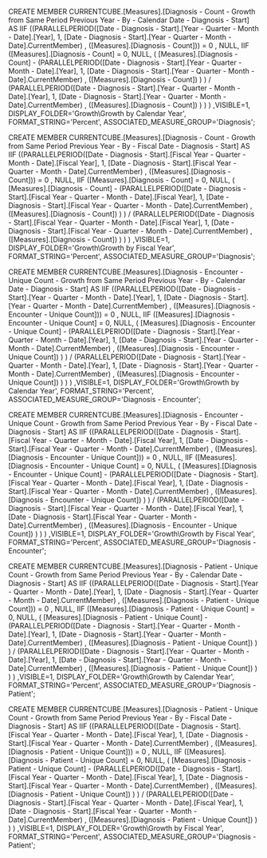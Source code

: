 
CREATE MEMBER CURRENTCUBE.[Measures].[Diagnosis - Count - Growth from Same Period Previous Year - By - Calendar Date - Diagnosis - Start]
 AS IIF ((PARALLELPERIOD([Date - Diagnosis - Start].[Year - Quarter - Month - Date].[Year], 1, [Date - Diagnosis - Start].[Year - Quarter - Month - Date].CurrentMember) , ([Measures].[Diagnosis - Count])) = 0  , NULL,
    IIF ([Measures].[Diagnosis - Count] = 0, NULL,
            (
            [Measures].[Diagnosis - Count] - 
            (PARALLELPERIOD([Date - Diagnosis - Start].[Year - Quarter - Month - Date].[Year], 1, [Date - Diagnosis - Start].[Year - Quarter - Month - Date].CurrentMember) , ([Measures].[Diagnosis - Count])
                            )
            )
            / (PARALLELPERIOD([Date - Diagnosis - Start].[Year - Quarter - Month - Date].[Year], 1, [Date - Diagnosis - Start].[Year - Quarter - Month - Date].CurrentMember) , ([Measures].[Diagnosis - Count])
            )
        )
) 
,VISIBLE=1, DISPLAY_FOLDER='Growth\Growth by Calendar Year', FORMAT_STRING='Percent', ASSOCIATED_MEASURE_GROUP='Diagnosis';

CREATE MEMBER CURRENTCUBE.[Measures].[Diagnosis - Count - Growth from Same Period Previous Year - By - Fiscal Date - Diagnosis - Start]
 AS IIF ((PARALLELPERIOD([Date - Diagnosis - Start].[Fiscal Year - Quarter - Month - Date].[Fiscal Year], 1, [Date - Diagnosis - Start].[Fiscal Year - Quarter - Month - Date].CurrentMember) , ([Measures].[Diagnosis - Count])) = 0  , NULL,
    IIF ([Measures].[Diagnosis - Count] = 0, NULL,
            (
            [Measures].[Diagnosis - Count] - 
            (PARALLELPERIOD([Date - Diagnosis - Start].[Fiscal Year - Quarter - Month - Date].[Fiscal Year], 1, [Date - Diagnosis - Start].[Fiscal Year - Quarter - Month - Date].CurrentMember) , ([Measures].[Diagnosis - Count])
                            )
            )
            / (PARALLELPERIOD([Date - Diagnosis - Start].[Fiscal Year - Quarter - Month - Date].[Fiscal Year], 1, [Date - Diagnosis - Start].[Fiscal Year - Quarter - Month - Date].CurrentMember) , ([Measures].[Diagnosis - Count])
            )
        )
) 
,VISIBLE=1, DISPLAY_FOLDER='Growth\Growth by Fiscal Year', FORMAT_STRING='Percent', ASSOCIATED_MEASURE_GROUP='Diagnosis';

CREATE MEMBER CURRENTCUBE.[Measures].[Diagnosis - Encounter - Unique Count - Growth from Same Period Previous Year - By - Calendar Date - Diagnosis - Start]
 AS IIF ((PARALLELPERIOD([Date - Diagnosis - Start].[Year - Quarter - Month - Date].[Year], 1, [Date - Diagnosis - Start].[Year - Quarter - Month - Date].CurrentMember) , ([Measures].[Diagnosis - Encounter - Unique Count])) = 0  , NULL,
    IIF ([Measures].[Diagnosis - Encounter - Unique Count] = 0, NULL,
            (
            [Measures].[Diagnosis - Encounter - Unique Count] - 
            (PARALLELPERIOD([Date - Diagnosis - Start].[Year - Quarter - Month - Date].[Year], 1, [Date - Diagnosis - Start].[Year - Quarter - Month - Date].CurrentMember) , ([Measures].[Diagnosis - Encounter - Unique Count])
                            )
            )
            / (PARALLELPERIOD([Date - Diagnosis - Start].[Year - Quarter - Month - Date].[Year], 1, [Date - Diagnosis - Start].[Year - Quarter - Month - Date].CurrentMember) , ([Measures].[Diagnosis - Encounter - Unique Count])
            )
        )
) 
,VISIBLE=1, DISPLAY_FOLDER='Growth\Growth by Calendar Year', FORMAT_STRING='Percent', ASSOCIATED_MEASURE_GROUP='Diagnosis - Encounter';

CREATE MEMBER CURRENTCUBE.[Measures].[Diagnosis - Encounter - Unique Count - Growth from Same Period Previous Year - By - Fiscal Date - Diagnosis - Start]
 AS IIF ((PARALLELPERIOD([Date - Diagnosis - Start].[Fiscal Year - Quarter - Month - Date].[Fiscal Year], 1, [Date - Diagnosis - Start].[Fiscal Year - Quarter - Month - Date].CurrentMember) , ([Measures].[Diagnosis - Encounter - Unique Count])) = 0  , NULL,
    IIF ([Measures].[Diagnosis - Encounter - Unique Count] = 0, NULL,
            (
            [Measures].[Diagnosis - Encounter - Unique Count] - 
            (PARALLELPERIOD([Date - Diagnosis - Start].[Fiscal Year - Quarter - Month - Date].[Fiscal Year], 1, [Date - Diagnosis - Start].[Fiscal Year - Quarter - Month - Date].CurrentMember) , ([Measures].[Diagnosis - Encounter - Unique Count])
                            )
            )
            / (PARALLELPERIOD([Date - Diagnosis - Start].[Fiscal Year - Quarter - Month - Date].[Fiscal Year], 1, [Date - Diagnosis - Start].[Fiscal Year - Quarter - Month - Date].CurrentMember) , ([Measures].[Diagnosis - Encounter - Unique Count])
            )
        )
) 
,VISIBLE=1, DISPLAY_FOLDER='Growth\Growth by Fiscal Year', FORMAT_STRING='Percent', ASSOCIATED_MEASURE_GROUP='Diagnosis - Encounter';

CREATE MEMBER CURRENTCUBE.[Measures].[Diagnosis - Patient - Unique Count - Growth from Same Period Previous Year - By - Calendar Date - Diagnosis - Start]
 AS IIF ((PARALLELPERIOD([Date - Diagnosis - Start].[Year - Quarter - Month - Date].[Year], 1, [Date - Diagnosis - Start].[Year - Quarter - Month - Date].CurrentMember) , ([Measures].[Diagnosis - Patient - Unique Count])) = 0  , NULL,
    IIF ([Measures].[Diagnosis - Patient - Unique Count] = 0, NULL,
            (
            [Measures].[Diagnosis - Patient - Unique Count] - 
            (PARALLELPERIOD([Date - Diagnosis - Start].[Year - Quarter - Month - Date].[Year], 1, [Date - Diagnosis - Start].[Year - Quarter - Month - Date].CurrentMember) , ([Measures].[Diagnosis - Patient - Unique Count])
                            )
            )
            / (PARALLELPERIOD([Date - Diagnosis - Start].[Year - Quarter - Month - Date].[Year], 1, [Date - Diagnosis - Start].[Year - Quarter - Month - Date].CurrentMember) , ([Measures].[Diagnosis - Patient - Unique Count])
            )
        )
) 
,VISIBLE=1, DISPLAY_FOLDER='Growth\Growth by Calendar Year', FORMAT_STRING='Percent', ASSOCIATED_MEASURE_GROUP='Diagnosis - Patient';

CREATE MEMBER CURRENTCUBE.[Measures].[Diagnosis - Patient - Unique Count - Growth from Same Period Previous Year - By - Fiscal Date - Diagnosis - Start]
 AS IIF ((PARALLELPERIOD([Date - Diagnosis - Start].[Fiscal Year - Quarter - Month - Date].[Fiscal Year], 1, [Date - Diagnosis - Start].[Fiscal Year - Quarter - Month - Date].CurrentMember) , ([Measures].[Diagnosis - Patient - Unique Count])) = 0  , NULL,
    IIF ([Measures].[Diagnosis - Patient - Unique Count] = 0, NULL,
            (
            [Measures].[Diagnosis - Patient - Unique Count] - 
            (PARALLELPERIOD([Date - Diagnosis - Start].[Fiscal Year - Quarter - Month - Date].[Fiscal Year], 1, [Date - Diagnosis - Start].[Fiscal Year - Quarter - Month - Date].CurrentMember) , ([Measures].[Diagnosis - Patient - Unique Count])
                            )
            )
            / (PARALLELPERIOD([Date - Diagnosis - Start].[Fiscal Year - Quarter - Month - Date].[Fiscal Year], 1, [Date - Diagnosis - Start].[Fiscal Year - Quarter - Month - Date].CurrentMember) , ([Measures].[Diagnosis - Patient - Unique Count])
            )
        )
) 
,VISIBLE=1, DISPLAY_FOLDER='Growth\Growth by Fiscal Year', FORMAT_STRING='Percent', ASSOCIATED_MEASURE_GROUP='Diagnosis - Patient';

